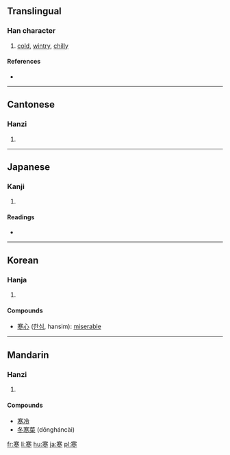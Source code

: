 ==Translingual==

===Han character===
{{Han char|rn=40|rad=宀|as=09|sn=12|four=3030<sub>3</sub>|canj=十廿金卜 (JTCY)}}

# [[cold]], [[wintry]], [[chilly]]

====References====
* {{Han ref|kx=0289.090|dkj=07239|dj=0572.100|hdz=20941.060|uh=5BD2|ud=23506|bh=B448|bd=46152}}

----

==Cantonese==

===Hanzi===
{{yue-hanzi|jyut=|y=hon4}}

# {{defn|Cantonese}}

----

==Japanese==

===Kanji===
{{ja-kanji|grade=3|rs=宀09}}

# {{defn|Japanese}}

====Readings====
* {{ja-readings|on=[[かん]] (kan)|kun=[[さむい]] (samui), [[さむさ]] (samusa)}}

----

==Korean==

===Hanja===
{{ko-hanja|hangeul=[[한]]|rv=han|mr=han}}

# {{defn|Korean}}

====Compounds====
* [[寒心]] ([[한심]], hansim): [[miserable]]

----

==Mandarin==

===Hanzi===
{{cmn-hanzi|pin=[[hán]] ([[han2]])|wg=han<sup>2</sup>}}

# {{defn|Mandarin}}

====Compounds====
* [[寒冷]]
* [[冬寒菜]] (dōngháncài)

[[fr:寒]]
[[li:寒]]
[[hu:寒]]
[[ja:寒]]
[[pl:寒]]